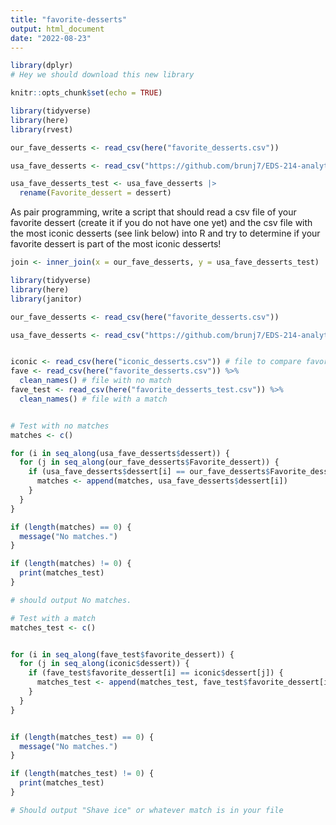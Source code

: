 ```yaml
---
title: "favorite-desserts"
output: html_document
date: "2022-08-23"
---
```



```r
library(dplyr)
# Hey we should download this new library
```



```r
knitr::opts_chunk$set(echo = TRUE)

library(tidyverse)
library(here)
library(rvest)
```

```r

our_fave_desserts <- read_csv(here("favorite_desserts.csv"))

usa_fave_desserts <- read_csv("https://github.com/brunj7/EDS-214-analytical-workflows/blob/main/data/iconic_desserts.csv?raw=TRUE")

usa_fave_desserts_test <- usa_fave_desserts |> 
  rename(Favorite_dessert = dessert)
```

As pair programming, write a script that should read a csv file of your favorite dessert (create it if you do not have one yet) and the csv file with the most iconic desserts (see link below) into R and try to determine if your favorite dessert is part of the most iconic desserts!

```r
join <- inner_join(x = our_fave_desserts, y = usa_fave_desserts_test)
```



```r
library(tidyverse)
library(here)
library(janitor)

our_fave_desserts <- read_csv(here("favorite_desserts.csv"))

usa_fave_desserts <- read_csv("https://github.com/brunj7/EDS-214-analytical-workflows/blob/main/data/iconic_desserts.csv?raw=TRUE")


iconic <- read_csv(here("iconic_desserts.csv")) # file to compare favorites to
fave <- read_csv(here("favorite_desserts.csv")) %>%
  clean_names() # file with no match
fave_test <- read_csv(here("favorite_desserts_test.csv")) %>%
  clean_names() # file with a match


# Test with no matches
matches <- c()

for (i in seq_along(usa_fave_desserts$dessert)) {
  for (j in seq_along(our_fave_desserts$Favorite_dessert)) {
    if (usa_fave_desserts$dessert[i] == our_fave_desserts$Favorite_dessert[j]) {
      matches <- append(matches, usa_fave_desserts$dessert[i])
    }
  }
}

if (length(matches) == 0) {
  message("No matches.")
}

if (length(matches) != 0) {
  print(matches_test)
}

# should output No matches.

# Test with a match
matches_test <- c()


for (i in seq_along(fave_test$favorite_dessert)) {
  for (j in seq_along(iconic$dessert)) {
    if (fave_test$favorite_dessert[i] == iconic$dessert[j]) {
      matches_test <- append(matches_test, fave_test$favorite_dessert[i])
    }
  }
}


if (length(matches_test) == 0) {
  message("No matches.")
}

if (length(matches_test) != 0) {
  print(matches_test)
}

# Should output "Shave ice" or whatever match is in your file
```

